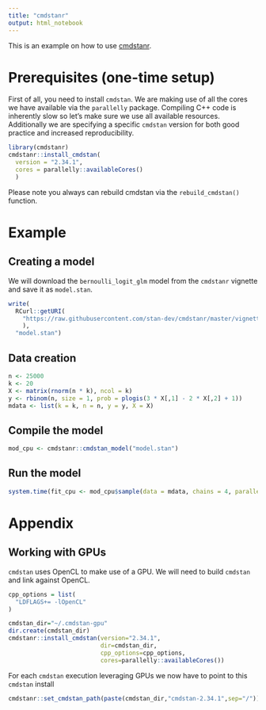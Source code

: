 ```yaml
---
title: "cmdstanr"
output: html_notebook
---
```


This is an example on how to use [cmdstanr](https://mc-stan.org/cmdstanr/).

# Prerequisites (one-time setup)

First of all, you need to install `cmdstan`. We are making use of all the cores we have available via the `parallelly` package. Compiling C++ code is inherently slow so let's make sure we use all available resources. Additionally we are specifying a specific `cmdstan` version for both good practice and increased reproducibility. 

```r
library(cmdstanr)
cmdstanr::install_cmdstan(
  version = "2.34.1", 
  cores = parallelly::availableCores()
  )
```

Please note you always can rebuild cmdstan via the `rebuild_cmdstan()` function. 

# Example

## Creating a model

We will download the `bernoulli_logit_glm` model from the `cmdstanr` vignette and save it as `model.stan`. 

```r
write(
  RCurl::getURI(
    "https://raw.githubusercontent.com/stan-dev/cmdstanr/master/vignettes/articles-online-only/opencl-files/bernoulli_logit_glm.stan"
    ),
  "model.stan")
```

## Data creation

```r
n <- 25000
k <- 20
X <- matrix(rnorm(n * k), ncol = k)
y <- rbinom(n, size = 1, prob = plogis(3 * X[,1] - 2 * X[,2] + 1))
mdata <- list(k = k, n = n, y = y, X = X)
```

## Compile the model 

```r
mod_cpu <- cmdstanr::cmdstan_model("model.stan")
```

## Run the model

```r
system.time(fit_cpu <- mod_cpu$sample(data = mdata, chains = 4, parallel_chains = 4, refresh = 0))
```

# Appendix

## Working with GPUs 

`cmdstan` uses OpenCL to make use of a GPU. We will need to build `cmdstan` and link against OpenCL. 

```r
cpp_options = list(
  "LDFLAGS+= -lOpenCL"
)

cmdstan_dir="~/.cmdstan-gpu"
dir.create(cmdstan_dir)
cmdstanr::install_cmdstan(version="2.34.1",
                          dir=cmdstan_dir,
                          cpp_options=cpp_options,
                          cores=parallelly::availableCores())
```

For each `cmdstan` execution leveraging GPUs we now have to point to this `cmdstan` install

```r
cmdstanr::set_cmdstan_path(paste(cmdstan_dir,"cmdstan-2.34.1",sep="/"))
```
